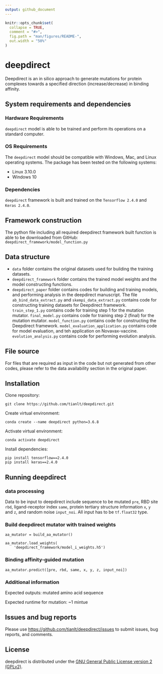 ```yaml
---
output: github_document
---
```


<!-- README.md is generated from README.Rmd. Please edit that file -->

```r
knitr::opts_chunk$set(
  collapse = TRUE,
  comment = "#>",
  fig.path = "man/figures/README-",
  out.width = "50%"
)
```

# deepdirect

<!-- badges: start -->
<!-- badges: end -->

Deepdirect is an in silico approach to generate mutations for protein complexes towards a specified direction (increase/decrease) in binding affinity.

## System requirements and dependencies
### Hardware Requirements
`deepdirect` model is able to be trained and perform its operations on a standard computer.

### OS Requirements
The `deepdirect` model should be compatible with Windows, Mac, and Linux operating systems. The package has been tested on the following systems:

* Linux 3.10.0
* Windows 10

### Dependencies
`deepdirect` framework is built and trained on the `Tensorflow 2.4.0` and `Keras 2.4.0`. 

## Framework construction

The python file including all required deepdirect framework built function is able to be downloaded from GitHub: `deepdirect_framework/model_function.py`


## Data structure
* `data` folder contains the original datasets used for building the training datasets.
* `deepdirect_framework` folder contains the trained model weights and the model constructing functions.
* `deepdirect_paper` folder contains codes for building and training models, and performing analysis in the deepdirect manuscript. The file `ab_bind_data_extract.py` and `skempi_data_extract.py` contains code for constructing training datasets for Deepdirect framework. `train_step_1.py` contains code for training step 1 for the mutation mutator. `final_model.py` contains code for training step 2 (final) for the mutation mutator. `model_function.py` contains code for constructing the Deepdirect framework. `model_evaluation_application.py` contains code for model evaluation, and teh application on Novavax-vaccine. `evolution_analysis.py` contains code for performing evolution analysis.

## File source
For files that are required as input in the code but not generated from other codes, please refer to the data availability section in the original paper.

## Installation
Clone repository:

```
git clone https://github.com/tianlt/deepdirect.git
```

Create virtual environment:

```
conda create --name deepdirect python=3.6.8
```

Activate virtual environment:

```
conda activate deepdirect
```

Install dependencies:

```
pip install tensorflow==2.4.0
pip install keras==2.4.0
```

## Running deepdirect
### data processing
Data to be input to deepdirect include sequence to be mutated `pre`, RBD site `rbd`, ligand-receptor index `same`, protein tertiary structure information `x`, `y` and `z`, and random noise `input_noi`. All input has to be `tf.float32` type.


### Build deepdirect mutator with trained weights
```
aa_mutator = build_aa_mutator()

aa_mutator.load_weights(
    'deepdirect_framework/model_i_weights.h5')
```

### Binding affinity-guided mutation
```
aa_mutator.predict([pre, rbd, same, x, y, z, input_noi])
```

### Additional information
Expected outputs: mutated amino acid sequence

Expected runtime for mutation: ~1 mintue


## Issues and bug reports
Please use <https://github.com/tianlt/deepdirect/issues> to submit issues, bug reports, and comments.



## License
deepdirect is distributed under the [GNU General Public License version 2 (GPLv2)](https://www.gnu.org/licenses/old-licenses/gpl-2.0.en.html).



